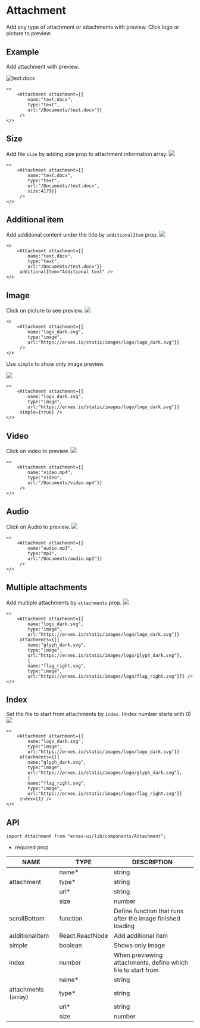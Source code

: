 
<HeroPattern />

# Attachment
Add any type of attachment or attachments with preview. Click logo or picture to preview.

## **Example**
Add attachment with preview.

![text.docx](https://imagedelivery.net/5m26Aj-CutMXPPNacMs_yQ/fa45aec0-338b-49b2-b4b0-66ef422c5600/public)
```tsx
<>
	<Attachment attachment={{
		name:"text.docx", 
		type:"text", 
		url:"/Documents/test.docx"}}
	 />
</>
```

## **Size**
Add file `size` by adding size prop to attachment information array.
![](https://imagedelivery.net/5m26Aj-CutMXPPNacMs_yQ/fa45aec0-338b-49b2-b4b0-66ef422c5600/public)
```tsx
<>
	<Attachment attachment={{
		name:"text.docx", 
		type:"text", 
		url:"/Documents/test.docx", 
		size:4179}}
	 />
</>
```

## **Additional item**
Add additional content under the title by `additionalItem` prop.
![](https://imagedelivery.net/5m26Aj-CutMXPPNacMs_yQ/fa45aec0-338b-49b2-b4b0-66ef422c5600/public)
```tsx
<>
	<Attachment attachment={{
		name:"text.docx", 
		type:"text", 
		url:"/Documents/test.docx"}}
	 additionalItem="Additional text" />
</>
```

## **Image**
Click on picture to see preview.
![](https://imagedelivery.net/5m26Aj-CutMXPPNacMs_yQ/0ed1fbdc-a75b-4b04-1f91-55a1fed20800/public)
```tsx
<>
	<Attachment attachment={{
		name:"logo_dark.svg", 
		type:"image", 
		url:"https://erxes.io/static/images/logo/logo_dark.svg"}}
	 />
</>
```

Use `simple` to show only image preview.

![](https://imagedelivery.net/5m26Aj-CutMXPPNacMs_yQ/5a3537eb-fd9e-4892-e051-0b5bba0da500/public)
```tsx
<>
	<Attachment attachment={{
		name:"logo_dark.svg", 
		type:"image", 
		url:"https://erxes.io/static/images/logo/logo_dark.svg"}}
	 simple={true} />
</>
```

## **Video**
Click on video to preview.
![](https://imagedelivery.net/5m26Aj-CutMXPPNacMs_yQ/7ae0fdb3-4233-4e0a-d1df-1f6fdade9300/public)
```tsx
<>
	<Attachment attachment={{
		name:"video.mp4", 
		type:"video", 
		url:"/Documents/video.mp4"}}
	 />
</>
```

## **Audio**
Click on Audio to preview.
![](https://imagedelivery.net/5m26Aj-CutMXPPNacMs_yQ/c86801c4-de54-499e-473b-e5439966fb00/public)
```tsx
<>
	<Attachment attachment={{
		name:"audio.mp3", 
		type:"mp3", 
		url:"/Documents/audio.mp3"}}
	 />
</>
```

## **Multiple attachments**
Add multiple attachments by `attachments` prop.
![](https://imagedelivery.net/5m26Aj-CutMXPPNacMs_yQ/0ed1fbdc-a75b-4b04-1f91-55a1fed20800/public)
```tsx
<>
	<Attachment attachment={{
		name:"logo_dark.svg", 
		type:"image", 
		url:"https://erxes.io/static/images/logo/logo_dark.svg"}}
	 attachments={[{
		name:"glyph_dark.svg", 
		type:"image", 
		url:"https://erxes.io/static/images/logo/glyph_dark.svg"},
		{
		name:"flag_right.svg", 
		type:"image", 
		url:"https://erxes.io/static/images/logo/flag_right.svg"}]} />
</>
```

## **Index**
Set the file to start from attachments by `index`. (Index number starts with 0)
![](https://imagedelivery.net/5m26Aj-CutMXPPNacMs_yQ/0ed1fbdc-a75b-4b04-1f91-55a1fed20800/public)
```tsx
<>
	<Attachment attachment={{
		name:"logo_dark.svg", 
		type:"image", 
		url:"https://erxes.io/static/images/logo/logo_dark.svg"}}
	 attachments={[{
		name:"glyph_dark.svg", 
		type:"image", 
		url:"https://erxes.io/static/images/logo/glyph_dark.svg"},
		{
		name:"flag_right.svg", 
		type:"image", 
		url:"https://erxes.io/static/images/logo/flag_right.svg"}}
	 index={1} />
</>
```

## **API**

```tsx
import Attachment from "erxes-ui/lib/components/Attachment";
```
* required prop

| NAME | TYPE | DESCRIPTION |
| ---| --- | ---|
|  | name* | string | Define file name |
| attachment | type* | string | Define file type |
|  | url*  | string | Declare file path |
|  | size | number | Shows file size |
| scrollBottom  | function | Define function that runs after the image finished loading |
| additionalItem | React.ReactNode | Add additional item |
| simple | boolean | Shows only image |
| index | number | When previewing attachments, define which file to start from |
| | name* | string | Define file name |
| attachments (array) | type* | string | Define file type |
| | url*	| string | Declare file path |
| | size | number | Shows file size |
